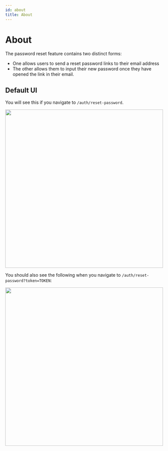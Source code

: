 ```yaml
---
id: about
title: About
---
```


<!-- COPY DOCS -->
<!-- ./thirdpartyemailpassword/common-customizations/reset-password/about.mdx -->

# About

The password reset feature contains two distinct forms:
- One allows users to send a reset password links to their email address
- The other allows them to input their new password once they have opened the link in their email.

## Default UI 

You will see this if you navigate to `/auth/reset-password`.
 
<img width="500px" src="/img/emailpassword/reset-password-enter-email.png" />

You should also see the following when you navigate to `/auth/reset-password?token=TOKEN`:

<img width="500px" src="/img/emailpassword/reset-password-submit-new-password.png" />
